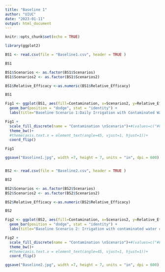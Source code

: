 ```yaml
---
title: "Baseline 1"
author: "UIUC"
date: "2023-01-11"
output: html_document
---
```


```r
knitr::opts_chunk$set(echo = TRUE)
```

```r

library(ggplot2)

BS1 <- read.csv(file = "Baseline1.csv", header = TRUE )

BS1

BS1$Scenarios <- as.factor(BS1$Scenarios)
BS1$Scenarios2 <- as.factor(BS1$Scenarios2)

BS1$Relative_Efficacy <-as.numeric(BS1$Relative_Efficacy)

BS1

Fig1 <- ggplot(BS1, aes(fill=Contamination, x=Scenarios2, y=Relative_Efficacy)) + 
  geom_bar(position = "dodge", stat = "identity") + 
  labs(title="Baseline Scenario 1:Daily Irrigation with Contaminated Water", y="Relative Efficacy Enpoint Oocyst", x="Sampling Scenario")

Fig1 + 
  scale_fill_discrete(name = "Contamination \nScenario")+#(values=c("#FF3366","#99CCFF")) +
  theme_bw()+
  #theme(axis.text.x = element_text(angle=45, vjust=1, hjust=1))+
  coord_flip()

Fig1

ggsave("Baseline1.jpg", width =7, height = 7, units = "in", dpi = 600)


BS2 <- read.csv(file = "Baseline2.csv", header = TRUE )

BS2

BS2$Scenarios <- as.factor(BS2$Scenarios)
BS2$Scenarios2 <- as.factor(BS2$Scenarios2)

BS2$Relative_Efficacy <-as.numeric(BS2$Relative_Efficacy)

BS2

Fig2 <- ggplot(BS2, aes(fill=Contamination, x=Scenarios2, y=Relative_Efficacy)) + 
  geom_bar(position = "dodge", stat = "identity") + 
  labs(title="Baseline Scenario 2: Irrigation with contaminated water once \n per season (random)", y="Relative Efficacy Enpoint Oocyst", x="Sampling Scenario")

Fig2 + 
  scale_fill_discrete(name = "Contamination \nScenario")+#(values=c("#FF3366","#99CCFF")) +
  theme_bw()+
  #theme(axis.text.x = element_text(angle=45, vjust=1, hjust=1))+
  coord_flip()

ggsave("Baseline2.jpg", width =7, height = 7, units = "in", dpi = 600)

```


